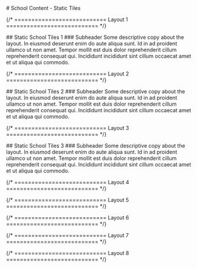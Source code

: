 

<main className="page-main">

<div className="page-title">
# School Content - Static Tiles
</div>

{/* =========================== Layout 1 =========================== */}

<div className="intro-wrap">
## Static School Tiles 1
### Subheader
Some descriptive copy about the layout. In eiusmod deserunt enim do aute aliqua sunt. Id in ad proident ullamco ut non amet. Tempor mollit est duis dolor reprehenderit cillum reprehenderit consequat qui. Incididunt incididunt sint cillum occaecat amet et ut aliqua qui commodo.
</div>

<SchoolTilesStaticOne />

{/* =========================== Layout 2 =========================== */}

<div className="intro-wrap">
## Static School Tiles 2
### Subheader
Some descriptive copy about the layout. In eiusmod deserunt enim do aute aliqua sunt. Id in ad proident ullamco ut non amet. Tempor mollit est duis dolor reprehenderit cillum reprehenderit consequat qui. Incididunt incididunt sint cillum occaecat amet et ut aliqua qui commodo.
</div>

<SchoolTilesStaticTwo />

{/* =========================== Layout 3 =========================== */}

<div className="intro-wrap">
## Static School Tiles 3
### Subheader
Some descriptive copy about the layout. In eiusmod deserunt enim do aute aliqua sunt. Id in ad proident ullamco ut non amet. Tempor mollit est duis dolor reprehenderit cillum reprehenderit consequat qui. Incididunt incididunt sint cillum occaecat amet et ut aliqua qui commodo.
</div>

<SchoolTilesStaticThree />


{/* =========================== Layout 4 =========================== */}

{/* =========================== Layout 5 =========================== */}

{/* =========================== Layout 6 =========================== */}

{/* =========================== Layout 7 =========================== */}

{/* =========================== Layout 8 =========================== */}

</main>
